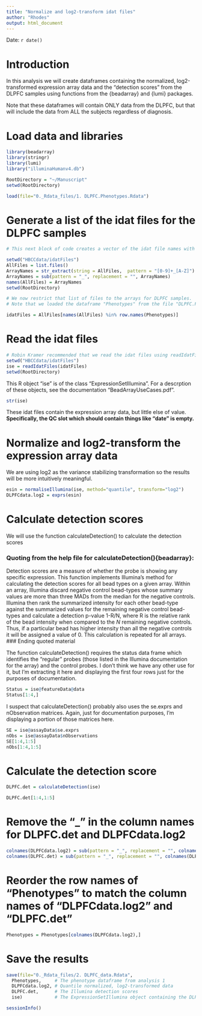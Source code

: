 ---
title: "Normalize and log2-transform idat files"
author: "Rhodes"
output: html_document
---
Date: `r date()`

# Introduction
In this analysis we will create dataframes containing the normalized, log2-transformed expression array data and the "detection scores" from the DLPFC samples using functions from the {beadarray} and {lumi} packages.

Note that these dataframes will contain ONLY data from the DLPFC, but that will include the data from ALL the subjects regardless of diagnosis.

# Load data and libraries
```{r Load_data_and_libraries, cache=FALSE, message=FALSE}
library(beadarray)
library(stringr)
library(lumi)
library("illuminaHumanv4.db")

RootDirectory = "~/Manuscript"
setwd(RootDirectory)

load(file="0._Rdata_files/1. DLPFC.Phenotypes.Rdata")
```

# Generate a list of the idat files for the DLPFC samples
```{r Get_file_names, cache=FALSE}
# This next block of code creates a vector of the idat file names with each element of the vector named with the file name reformatted to match the array names in the dataframe "Phenotypes"

setwd("HBCCdata/idatFiles")
AllFiles = list.files()
ArrayNames = str_extract(string = AllFiles,  pattern = "[0-9]+_[A-Z]")
ArrayNames = sub(pattern = "_", replacement = "", ArrayNames)
names(AllFiles) = ArrayNames
setwd(RootDirectory)

# We now restrict that list of files to the arrays for DLPFC samples.
# Note that we loaded the dataframe "Phenotypes" from the file "DLPFC.Phenotypes" - it is the phenotype file restricted to the DLPFC samples only.

idatFiles = AllFiles[names(AllFiles) %in% row.names(Phenotypes)]
```

# Read the idat files
```{r Read_the_idat_files, cache=FALSE}
# Robin Kramer recommended that we read the idat files using readIdatFiles {beadarray}
setwd("HBCCdata/idatFiles")
ise = readIdatFiles(idatFiles)
setwd(RootDirectory)
```

This R object "ise" is of the class "ExpressionSetIllumina". For a descrption of these objects, see the documentation "BeadArrayUseCases.pdf".

```{r str(ise), cache=FALSE}
str(ise)
```

These idat files contain the expression array data, but little else of value. **Specifically, the QC slot which should contain things like "date" is empty.** 

# Normalize and log2-transform the expression array data
We are using log2 as the variance stabilizing transformation so the results will be more intuitively meaningful.
```{r Normalize_and_log2-transform, cache=FALSE}
esin = normaliseIllumina(ise, method="quantile", transform="log2")
DLPFCdata.log2 = exprs(esin)
```

# Calculate detection scores
We will use the function calculateDetection() to calculate the detection scores

### Quoting from the help file for calculateDetection(){beadarray}:   
Detection scores are a measure of whether the probe is showing any specific expression. This function implements Illumina's method for calculating the detection scores for all bead types on a given array. Within an array, Illumina discard negative control bead-types whose summary values are more than three MADs from the median for the negative controls. Illumina then rank the summarized intensity for each other bead-type against the summarized values for the remaining negative control bead-types and calculate a detection p-value 1-R/N, where R is the relative rank of the bead intensity when compared to the $N$ remaining negative controls. Thus, if a particular bead has higher intensity than all the negative controls it will be assigned a value of 0. This calculation is repeated for all arrays. 
### Ending quoted material

The function calculateDetection() requires the status data frame which identifies the "regular" probes (those listed in the Illumina documentation for the array) and the control probes. I don't think we have any other use for it, but I'm extracting it here and displaying the first four rows just for the purposes of documentation.
```{r Extract_probe_status, cache=FALSE}
Status = ise@featureData@data
Status[1:4,]
```

I suspect that calculateDetection() probably also uses the se.exprs and nObservation matrices. Again, just for documentation purposes, I'm displaying a portion of those matrices here.

```{r SE_and_nObs, cache=FALSE}
SE = ise@assayData$se.exprs
nObs = ise@assayData$nObservations
SE[1:4,1:5]
nObs[1:4,1:5]
```

# Calculate the detection score
```{r Calculate_detection_score, cache=FALSE, results='hide', message=FALSE}
DLPFC.det = calculateDetection(ise)
```

```{r Display_detection_score, cache=FALSE}
DLPFC.det[1:4,1:5]
```

# Remove the "_" in the column names for DLPFC.det and DLPFCdata.log2
```{r Remove_the_underscore, cache=FALSE}
colnames(DLPFCdata.log2) = sub(pattern = "_", replacement = "", colnames(DLPFCdata.log2))
colnames(DLPFC.det) = sub(pattern = "_", replacement = "", colnames(DLPFC.det))
```

# Reorder the row names of "Phenotypes" to match the column names of "DLPFCdata.log2" and "DLPFC.det"
```{r Reorder_rows_of_Phenotypes, cache=FALSE}
Phenotypes = Phenotypes[colnames(DLPFCdata.log2),]
```

# Save the results
```{r Save_expression_array_data}
save(file="0._Rdata_files/2. DLPFC_data.Rdata", 
  Phenotypes,     # The phenotype dataframe from analysis 1
  DLPFCdata.log2, # Quantile normalized, log2-transformed data
  DLPFC.det,      # The Illumina detection scores
  ise)            # The ExpressionSetIllumina object containing the DLPFC data 
```


```{r SessionInfo}
sessionInfo()
```
